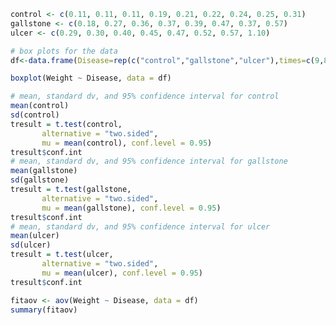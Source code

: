  

```r
control <- c(0.11, 0.11, 0.11, 0.19, 0.21, 0.22, 0.24, 0.25, 0.31)
gallstone <- c(0.18, 0.27, 0.36, 0.37, 0.39, 0.47, 0.37, 0.57)
ulcer <- c(0.29, 0.30, 0.40, 0.45, 0.47, 0.52, 0.57, 1.10)

# box plots for the data
df<-data.frame(Disease=rep(c("control","gallstone","ulcer"),times=c(9,8,8)), Weight=c(control,gallstone,ulcer))

boxplot(Weight ~ Disease, data = df)

# mean, standard dv, and 95% confidence interval for control
mean(control)
sd(control)
tresult = t.test(control,
       alternative = "two.sided",
       mu = mean(control), conf.level = 0.95)
tresult$conf.int
# mean, standard dv, and 95% confidence interval for gallstone
mean(gallstone)
sd(gallstone)
tresult = t.test(gallstone,
       alternative = "two.sided",
       mu = mean(gallstone), conf.level = 0.95)
tresult$conf.int
# mean, standard dv, and 95% confidence interval for ulcer
mean(ulcer)
sd(ulcer)
tresult = t.test(ulcer,
       alternative = "two.sided",
       mu = mean(ulcer), conf.level = 0.95)
tresult$conf.int

fitaov <- aov(Weight ~ Disease, data = df)
summary(fitaov)

```
